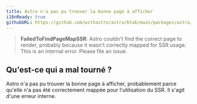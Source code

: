 ```yaml
---
title: Astro n'a pas pu trouver la bonne page à afficher
i18nReady: true
githubURL: https://github.com/withastro/astro/blob/main/packages/astro/src/core/errors/errors-data.ts
---
```


> **FailedToFindPageMapSSR**: Astro couldn't find the correct page to render, probably because it wasn't correctly mapped for SSR usage. This is an internal error. Please file an issue.

## Qu'est-ce qui a mal tourné ?
Astro n'a pas pu trouver la bonne page à afficher, probablement parce qu'elle n'a pas été correctement mappée pour l'utilisation du SSR. Il s'agit d'une erreur interne.
